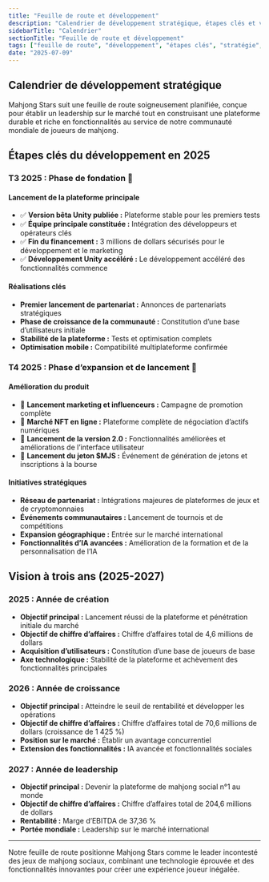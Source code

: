 ```yaml
---
title: "Feuille de route et développement"
description: "Calendrier de développement stratégique, étapes clés et vision à trois ans pour devenir la plateforme de mahjong social n°1"
sidebarTitle: "Calendrier"
sectionTitle: "Feuille de route et développement"
tags: ["feuille de route", "développement", "étapes clés", "stratégie", "calendrier"]
date: "2025-07-09"
---
```


## Calendrier de développement stratégique

Mahjong Stars suit une feuille de route soigneusement planifiée, conçue pour établir un leadership sur le marché tout en construisant une plateforme durable et riche en fonctionnalités au service de notre communauté mondiale de joueurs de mahjong.

## Étapes clés du développement en 2025

### T3 2025 : Phase de fondation 🚀

#### Lancement de la plateforme principale
- ✅ **Version bêta Unity publiée :** Plateforme stable pour les premiers tests
- ✅ **Équipe principale constituée :** Intégration des développeurs et opérateurs clés
- ✅ **Fin du financement :** 3 millions de dollars sécurisés pour le développement et le marketing
- ✅ **Développement Unity accéléré :** Le développement accéléré des fonctionnalités commence

#### Réalisations clés
- **Premier lancement de partenariat :** Annonces de partenariats stratégiques
- **Phase de croissance de la communauté :** Constitution d’une base d’utilisateurs initiale
- **Stabilité de la plateforme :** Tests et optimisation complets
- **Optimisation mobile :** Compatibilité multiplateforme confirmée

### T4 2025 : Phase d’expansion et de lancement 🌟

#### Amélioration du produit
- 🎯 **Lancement marketing et influenceurs :** Campagne de promotion complète
- 🎯 **Marché NFT en ligne :** Plateforme complète de négociation d’actifs numériques
- 🎯 **Lancement de la version 2.0 :** Fonctionnalités améliorées et améliorations de l’interface utilisateur
- 🎯 **Lancement du jeton $MJS :** Événement de génération de jetons et inscriptions à la bourse

#### Initiatives stratégiques
- **Réseau de partenariat :** Intégrations majeures de plateformes de jeux et de cryptomonnaies
- **Événements communautaires :** Lancement de tournois et de compétitions
- **Expansion géographique :** Entrée sur le marché international
- **Fonctionnalités d’IA avancées :** Amélioration de la formation et de la personnalisation de l’IA


## Vision à trois ans (2025-2027)

### 2025 : Année de création
- **Objectif principal :** Lancement réussi de la plateforme et pénétration initiale du marché
- **Objectif de chiffre d’affaires :** Chiffre d’affaires total de 4,6 millions de dollars
- **Acquisition d’utilisateurs :** Constitution d’une base de joueurs de base
- **Axe technologique :** Stabilité de la plateforme et achèvement des fonctionnalités principales

### 2026 : Année de croissance
- **Objectif principal :** Atteindre le seuil de rentabilité et développer les opérations
- **Objectif de chiffre d’affaires :** Chiffre d’affaires total de 70,6 millions de dollars (croissance de 1 425 %)
- **Position sur le marché :** Établir un avantage concurrentiel
- **Extension des fonctionnalités :** IA avancée et fonctionnalités sociales

### 2027 : Année de leadership
- **Objectif principal :** Devenir la plateforme de mahjong social n°1 au monde
- **Objectif de chiffre d’affaires :** Chiffre d’affaires total de 204,6 millions de dollars
- **Rentabilité :** Marge d’EBITDA de 37,36 %
- **Portée mondiale :** Leadership sur le marché international

---

Notre feuille de route positionne Mahjong Stars comme le leader incontesté des jeux de mahjong sociaux, combinant une technologie éprouvée et des fonctionnalités innovantes pour créer une expérience joueur inégalée.